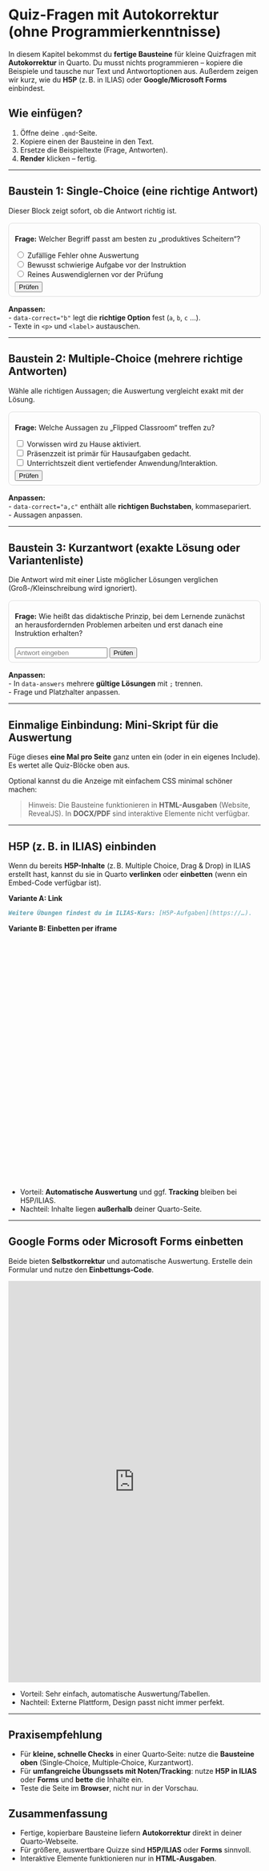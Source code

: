 # Quiz-Fragen mit Autokorrektur (ohne Programmierkenntnisse)

In diesem Kapitel bekommst du **fertige Bausteine** für kleine Quizfragen mit **Autokorrektur** in Quarto. Du musst nichts programmieren – kopiere die Beispiele und tausche nur Text und Antwortoptionen aus. Außerdem zeigen wir kurz, wie du **H5P** (z. B. in ILIAS) oder **Google/Microsoft Forms** einbindest.


## Wie einfügen?

1. Öffne deine `.qmd`-Seite.
2. Kopiere einen der Bausteine in den Text.
3. Ersetze die Beispieltexte (Frage, Antworten).
4. **Render** klicken – fertig.


---

## Baustein 1: Single-Choice (eine richtige Antwort)

Dieser Block zeigt sofort, ob die Antwort richtig ist.

```{=html}
<div class="quiz mcq" data-correct="b">
  <p><strong>Frage:</strong> Welcher Begriff passt am besten zu „produktives Scheitern“?</p>
  <label><input type="radio" name="q1" value="a"> Zufällige Fehler ohne Auswertung</label><br>
  <label><input type="radio" name="q1" value="b"> Bewusst schwierige Aufgabe vor der Instruktion</label><br>
  <label><input type="radio" name="q1" value="c"> Reines Auswendiglernen vor der Prüfung</label><br>
  <button class="quiz-check">Prüfen</button>
  <span class="quiz-feedback" aria-live="polite"></span>
</div>
```

**Anpassen:**  
- `data-correct="b"` legt die **richtige Option** fest (`a`, `b`, `c` …).  
- Texte in `<p>` und `<label>` austauschen.


---

## Baustein 2: Multiple-Choice (mehrere richtige Antworten)

Wähle alle richtigen Aussagen; die Auswertung vergleicht exakt mit der Lösung.

```{=html}
<div class="quiz mcq-multi" data-correct="a,c">
  <p><strong>Frage:</strong> Welche Aussagen zu „Flipped Classroom“ treffen zu?</p>
  <label><input type="checkbox" value="a"> Vorwissen wird zu Hause aktiviert.</label><br>
  <label><input type="checkbox" value="b"> Präsenzzeit ist primär für Hausaufgaben gedacht.</label><br>
  <label><input type="checkbox" value="c"> Unterrichtszeit dient vertiefender Anwendung/Interaktion.</label><br>
  <button class="quiz-check">Prüfen</button>
  <span class="quiz-feedback" aria-live="polite"></span>
</div>
```

**Anpassen:**  
- `data-correct="a,c"` enthält alle **richtigen Buchstaben**, kommasepariert.  
- Aussagen anpassen.


---

## Baustein 3: Kurzantwort (exakte Lösung oder Variantenliste)

Die Antwort wird mit einer Liste möglicher Lösungen verglichen (Groß-/Kleinschreibung wird ignoriert).

```{=html}
<div class="quiz short-answer" data-answers="productive failure; produktives scheitern">
  <p><strong>Frage:</strong> Wie heißt das didaktische Prinzip, bei dem Lernende zunächst an herausfordernden Problemen arbeiten und erst danach eine Instruktion erhalten?</p>
  <input type="text" class="quiz-input" placeholder="Antwort eingeben">
  <button class="quiz-check">Prüfen</button>
  <span class="quiz-feedback" aria-live="polite"></span>
</div>
```

**Anpassen:**  
- In `data-answers` mehrere **gültige Lösungen** mit `;` trennen.  
- Frage und Platzhalter anpassen.


---

## Einmalige Einbindung: Mini-Skript für die Auswertung

Füge dieses **eine Mal pro Seite** ganz unten ein (oder in ein eigenes Include). Es wertet alle Quiz-Blöcke oben aus.

```{=html}
<script>
(function () {
  function text(n){return (n||'').trim().toLowerCase();}

  function checkSingle(div) {
    const correct = div.dataset.correct;
    const chosen = div.querySelector('input[type=radio]:checked');
    const fb = div.querySelector('.quiz-feedback');
    if (!chosen) { fb.textContent = 'Bitte eine Antwort wählen.'; return; }
    fb.textContent = (chosen.value === correct) ? 'Richtig!' : 'Leider falsch.';
  }

  function checkMulti(div) {
    const correct = (div.dataset.correct || '').split(',').map(s=>s.trim()).filter(Boolean).sort().join(',');
    const chosen = Array.from(div.querySelectorAll('input[type=checkbox]:checked')).map(i=>i.value).sort().join(',');
    const fb = div.querySelector('.quiz-feedback');
    if (!chosen) { fb.textContent = 'Bitte mindestens eine Antwort wählen.'; return; }
    fb.textContent = (chosen === correct) ? 'Richtig!' : 'Nicht ganz. Prüfe deine Auswahl.';
  }

  function checkShort(div) {
    const answers = (div.dataset.answers || '').split(';').map(text).filter(Boolean);
    const val = text(div.querySelector('.quiz-input').value);
    const fb = div.querySelector('.quiz-feedback');
    if (!val) { fb.textContent = 'Bitte eine Antwort eingeben.'; return; }
    fb.textContent = answers.includes(val) ? 'Richtig!' : 'Leider nicht korrekt.';
  }

  function onClick(e) {
    if (!e.target.classList.contains('quiz-check')) return;
    const div = e.target.closest('.quiz');
    if (div.classList.contains('mcq')) return checkSingle(div);
    if (div.classList.contains('mcq-multi')) return checkMulti(div);
    if (div.classList.contains('short-answer')) return checkShort(div);
  }

  document.addEventListener('click', onClick);
})();
</script>
```

Optional kannst du die Anzeige mit einfachem CSS minimal schöner machen:

```{=html}
<style>
.quiz { padding: .5rem .75rem; border: 1px solid #ddd; border-radius: .5rem; margin: 1rem 0; }
.quiz button.quiz-check { margin-top: .4rem; }
.quiz .quiz-feedback { margin-left: .6rem; font-weight: 600; }
</style>
```

> Hinweis: Die Bausteine funktionieren in **HTML-Ausgaben** (Website, RevealJS). In **DOCX/PDF** sind interaktive Elemente nicht verfügbar.


---

## H5P (z. B. in ILIAS) einbinden

Wenn du bereits **H5P-Inhalte** (z. B. Multiple Choice, Drag & Drop) in ILIAS erstellt hast, kannst du sie in Quarto **verlinken** oder **einbetten** (wenn ein Embed-Code verfügbar ist).

**Variante A: Link**  
```markdown
Weitere Übungen findest du im ILIAS-Kurs: [H5P-Aufgaben](https://…).
```

**Variante B: Einbetten per iframe**  
```{=html}
<iframe src="https://…/h5p/embed/ID" width="100%" height="480" frameborder="0" allowfullscreen></iframe>
```

- Vorteil: **Automatische Auswertung** und ggf. **Tracking** bleiben bei H5P/ILIAS.  
- Nachteil: Inhalte liegen **außerhalb** deiner Quarto-Seite.


---

## Google Forms oder Microsoft Forms einbetten

Beide bieten **Selbstkorrektur** und automatische Auswertung. Erstelle dein Formular und nutze den **Einbettungs‑Code**.

```{=html}
<iframe src="https://docs.google.com/forms/d/e/FORM_ID/viewform?embedded=true" width="100%" height="800" frameborder="0">Wird geladen…</iframe>
```

- Vorteil: Sehr einfach, automatische Auswertung/Tabellen.  
- Nachteil: Externe Plattform, Design passt nicht immer perfekt.


---

## Praxisempfehlung

- Für **kleine, schnelle Checks** in einer Quarto‑Seite: nutze die **Bausteine oben** (Single‑Choice, Multiple‑Choice, Kurzantwort).  
- Für **umfangreiche Übungssets mit Noten/Tracking**: nutze **H5P in ILIAS** oder **Forms** und **bette** die Inhalte ein.  
- Teste die Seite im **Browser**, nicht nur in der Vorschau.


## Zusammenfassung

- Fertige, kopierbare Bausteine liefern **Autokorrektur** direkt in deiner Quarto‑Webseite.  
- Für größere, auswertbare Quizze sind **H5P/ILIAS** oder **Forms** sinnvoll.  
- Interaktive Elemente funktionieren nur in **HTML‑Ausgaben**.
